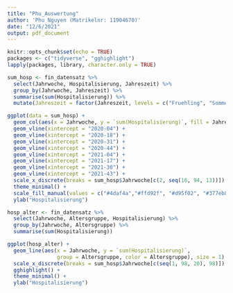 ```yaml
---
title: "Phu_Auswertung"
author: 'Phu Nguyen (Matrikelnr: 11904670)'
date: "12/6/2021"
output: pdf_document
---
```


```r
knitr::opts_chunk$set(echo = TRUE)
packages <- c("tidyverse", "gghighlight")
lapply(packages, library, character.only = TRUE)
```


```r
sum_hosp <- fin_datensatz %>%
  select(Jahrwoche, Hospitalisierung, Jahreszeit) %>%
  group_by(Jahrwoche, Jahreszeit) %>%
  summarise(sum(Hospitalisierung)) %>%
  mutate(Jahreszeit = factor(Jahreszeit, levels = c("Fruehling", "Sommer", "Herbst", "Winter")))

ggplot(data = sum_hosp) +
  geom_col(aes(x = Jahrwoche, y = `sum(Hospitalisierung)`, fill = Jahreszeit)) +
  geom_vline(xintercept = "2020-04") +
  geom_vline(xintercept = "2020-18") +
  geom_vline(xintercept = "2020-31") +
  geom_vline(xintercept = "2020-44") +
  geom_vline(xintercept = "2021-04") +
  geom_vline(xintercept = "2021-17") +
  geom_vline(xintercept = "2021-30") +
  geom_vline(xintercept = "2021-43") +
  scale_x_discrete(breaks = sum_hosp$Jahrwoche[c(2, seq(16, 94, 13))]) +
  theme_minimal() +
  scale_fill_manual(values = c("#4daf4a","#ffd92f", "#d95f02", "#377eb8")) +
  ylab("Hospitalisierung")

```


```r
hosp_alter <- fin_datensatz %>%
  select(Jahrwoche, Altersgruppe, Hospitalisierung) %>%
  group_by(Jahrwoche, Altersgruppe) %>%
  summarise(sum(Hospitalisierung))

ggplot(hosp_alter) +
  geom_line(aes(x = Jahrwoche, y = `sum(Hospitalisierung)`, 
                group = Altersgruppe, color = Altersgruppe), size = 1) +
  scale_x_discrete(breaks = sum_hosp$Jahrwoche[c(seq(1, 98, 20), 98)]) +
  gghighlight() +
  theme_minimal() +
  ylab("Hospitalisierung")
```


